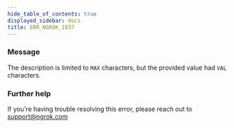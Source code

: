 ```yaml
---
hide_table_of_contents: true
displayed_sidebar: docs
title: ERR_NGROK_1937
---
```


### Message

The description is limited to `MAX` characters, but the provided value had `VAL` characters.

### Further help

If you're having trouble resolving this error, please reach out to [support@ngrok.com](mailto:support@ngrok.com?subject=Help%20with%20ERR_NGROK_1937)
